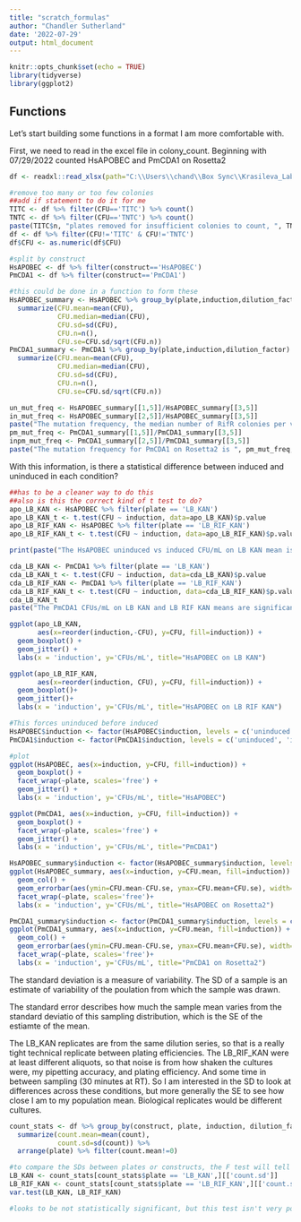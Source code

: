 ```yaml
---
title: "scratch_formulas"
author: "Chandler Sutherland"
date: '2022-07-29'
output: html_document
---
```


```r
knitr::opts_chunk$set(echo = TRUE)
library(tidyverse)
library(ggplot2)
```

## Functions
Let's start building some functions in a format I am more comfortable with. 

First, we need to read in the excel file in colony_count. Beginning with 07/29/2022 counted HsAPOBEC and PmCDA1 on Rosetta2 
```r
df <- readxl::read_xlsx(path="C:\\Users\\chand\\Box Sync\\Krasileva_Lab\\Research\\chandler\\Krasileva Lab\\E9\\Colony_count_excel\\07292022_HsAPOBEC_PmCDA1_Rosetta2.xlsx")

#remove too many or too few colonies
##add if statement to do it for me
TITC <- df %>% filter(CFU=='TITC') %>% count()
TNTC <- df %>% filter(CFU=='TNTC') %>% count()
paste(TITC$n, "plates removed for insufficient colonies to count, ", TNTC$n, "plates removed for too many colonies to count.")
df <- df %>% filter(CFU!='TITC' & CFU!='TNTC')
df$CFU <- as.numeric(df$CFU)

#split by construct 
HsAPOBEC <- df %>% filter(construct=='HsAPOBEC')
PmCDA1 <- df %>% filter(construct=='PmCDA1') 
```

```r
#this could be done in a function to form these 
HsAPOBEC_summary <- HsAPOBEC %>% group_by(plate,induction,dilution_factor) %>%
  summarize(CFU.mean=mean(CFU),
            CFU.median=median(CFU),
            CFU.sd=sd(CFU), 
            CFU.n=n(),
            CFU.se=CFU.sd/sqrt(CFU.n))
PmCDA1_summary <- PmCDA1 %>% group_by(plate,induction,dilution_factor) %>%
  summarize(CFU.mean=mean(CFU), 
            CFU.median=median(CFU),
            CFU.sd=sd(CFU), 
            CFU.n=n(),
            CFU.se=CFU.sd/sqrt(CFU.n))
```
```r
un_mut_freq <- HsAPOBEC_summary[[1,5]]/HsAPOBEC_summary[[3,5]]
in_mut_freq <- HsAPOBEC_summary[[2,5]]/HsAPOBEC_summary[[3,5]]
paste("The mutation frequency, the median number of RifR colonies per viable cell, for HsAPOBEC is" , un_mut_freq , "for uninduced cultures and " , in_mut_freq , "for induced cultures. This was only for one biological rep, and it is recommended to do 8-12, which should reduce the variance.")
pm_mut_freq <- PmCDA1_summary[[1,5]]/PmCDA1_summary[[3,5]]
inpm_mut_freq <- PmCDA1_summary[[2,5]]/PmCDA1_summary[[3,5]]
paste("The mutation frequency for PmCDA1 on Rosetta2 is ", pm_mut_freq, "for uninduced colonies and " ,inpm_mut_freq , "for induced colonies, because they were all dead.")
```


With this information, is there a statistical difference between induced and uninduced in each condition? 
```r
##has to be a cleaner way to do this 
##also is this the correct kind of t test to do?
apo_LB_KAN <- HsAPOBEC %>% filter(plate == 'LB_KAN')
apo_LB_KAN_t <- t.test(CFU ~ induction, data=apo_LB_KAN)$p.value
apo_LB_RIF_KAN <- HsAPOBEC %>% filter(plate == 'LB_RIF_KAN')
apo_LB_RIF_KAN_t <- t.test(CFU ~ induction, data=apo_LB_RIF_KAN)$p.value

print(paste("The HsAPOBEC uninduced vs induced CFU/mL on LB KAN mean is not significantly different (barely) with a p value of", apo_LB_KAN_t, ". It is also an insignificant difference on LB RIF KAN, with a p value of", apo_LB_RIF_KAN_t))
```

```r
cda_LB_KAN <- PmCDA1 %>% filter(plate == 'LB_KAN')
cda_LB_KAN_t <- t.test(CFU ~ induction, data=cda_LB_KAN)$p.value
cda_LB_RIF_KAN <- PmCDA1 %>% filter(plate == 'LB_RIF_KAN')
cda_LB_RIF_KAN_t <- t.test(CFU ~ induction, data=cda_LB_RIF_KAN)$p.value
cda_LB_KAN_t
paste("The PmCDA1 CFUs/mL on LB KAN and LB RIF KAN means are significantly different, with p values of ", cda_LB_KAN_t, "and", cda_LB_RIF_KAN_t, "respectively.")
```
```r
ggplot(apo_LB_KAN, 
       aes(x=reorder(induction,-CFU), y=CFU, fill=induction)) + 
  geom_boxplot() + 
  geom_jitter() +
  labs(x = 'induction', y='CFUs/mL', title="HsAPOBEC on LB KAN")

ggplot(apo_LB_RIF_KAN, 
       aes(x=reorder(induction, CFU), y=CFU, fill=induction)) + 
  geom_boxplot()+
  geom_jitter()+
  labs(x = 'induction', y='CFUs/mL', title="HsAPOBEC on LB RIF KAN")

#This forces uninduced before induced
HsAPOBEC$induction <- factor(HsAPOBEC$induction, levels = c('uninduced', 'induced'), ordered=TRUE)
PmCDA1$induction <- factor(PmCDA1$induction, levels = c('uninduced', 'induced'), ordered=TRUE)

#plot
ggplot(HsAPOBEC, aes(x=induction, y=CFU, fill=induction)) + 
  geom_boxplot() + 
  facet_wrap(~plate, scales='free') +
  geom_jitter() +
  labs(x = 'induction', y='CFUs/mL', title="HsAPOBEC")

```
```r
ggplot(PmCDA1, aes(x=induction, y=CFU, fill=induction)) + 
  geom_boxplot() + 
  facet_wrap(~plate, scales='free') +
  geom_jitter() +
  labs(x = 'induction', y='CFUs/mL', title="PmCDA1")
```
```r
HsAPOBEC_summary$induction <- factor(HsAPOBEC_summary$induction, levels = c('uninduced', 'induced'), ordered=TRUE)
ggplot(HsAPOBEC_summary, aes(x=induction, y=CFU.mean, fill=induction)) + 
  geom_col() + 
  geom_errorbar(aes(ymin=CFU.mean-CFU.se, ymax=CFU.mean+CFU.se), width=.2)+
  facet_wrap(~plate, scales='free')+
  labs(x = 'induction', y='CFUs/mL', title="HsAPOBEC on Rosetta2")
```
```r
PmCDA1_summary$induction <- factor(PmCDA1_summary$induction, levels = c('uninduced', 'induced'), ordered=TRUE)
ggplot(PmCDA1_summary, aes(x=induction, y=CFU.mean, fill=induction)) + 
  geom_col() + 
  geom_errorbar(aes(ymin=CFU.mean-CFU.se, ymax=CFU.mean+CFU.se), width=.2)+
  facet_wrap(~plate, scales='free')+
  labs(x = 'induction', y='CFUs/mL', title="PmCDA1 on Rosetta2")
```

The standard deviation is a measure of variability. The SD of a sample is an estimate of variability of the poulation from which the sample was drawn. 

The standard error describes how much the sample mean varies from the standard deviatio of this sampling distribution, which is the SE of the estiamte of the mean. 

The LB_KAN replicates are from the same dilution series, so that is a really tight technical replicate between plating efficiencies. The LB_RIF_KAN were at least different aliquots, so that noise is from how shaken the cultures were, my pipetting accuracy, and plating efficiency. And some time in between sampling (30 minutes at RT). So I am interested in the SD to look at differences across these conditions, but more generally the SE to see how close I am to my population mean. Biological replicates would be different cultures. 

```r
count_stats <- df %>% group_by(construct, plate, induction, dilution_factor)%>%
  summarize(count.mean=mean(count), 
            count.sd=sd(count)) %>%
  arrange(plate) %>% filter(count.mean!=0)

#to compare the SDs between plates or constructs, the F test will tell me if there is statistically significant difference between my two variances. 
LB_KAN <- count_stats[count_stats$plate == 'LB_KAN',][['count.sd']]
LB_RIF_KAN <- count_stats[count_stats$plate == 'LB_RIF_KAN',][['count.sd']]
var.test(LB_KAN, LB_RIF_KAN)

#looks to be not statistically significant, but this test isn't very powerful. Try ANOVA also. 
```


